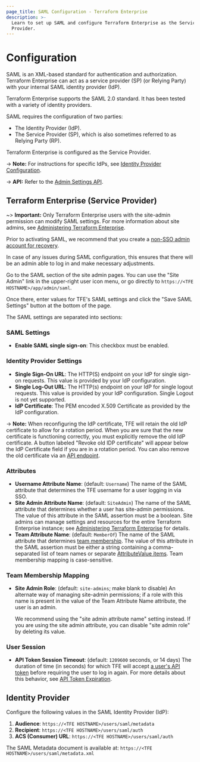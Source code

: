 ```yaml
---
page_title: SAML Configuration - Terraform Enterprise
description: >-
  Learn to set up SAML and configure Terraform Enterprise as the Service
  Provider.
---
```


# Configuration

SAML is an XML-based standard for authentication and authorization. Terraform Enterprise can act as a service provider (SP) (or Relying Party) with your internal SAML identity provider (IdP).

Terraform Enterprise supports the SAML 2.0 standard. It has been tested with a variety of identity providers.

SAML requires the configuration of two parties:

- The Identity Provider (IdP).
- The Service Provider (SP), which is also sometimes referred to as Relying Party (RP).

Terraform Enterprise is configured as the Service Provider.

-> **Note:** For instructions for specific IdPs, see [Identity Provider Configuration](/enterprise/saml/idp-configuration).

-> **API:** Refer to the [Admin Settings API](/enterprise/api-docs/admin/settings).

## Terraform Enterprise (Service Provider)

~> **Important:** Only Terraform Enterprise users with the site-admin permission can modify SAML settings. For more information about site admins, see [Administering Terraform Enterprise][admin].

Prior to activating SAML, we recommend that you create a [non-SSO admin account for recovery](/enterprise/saml/troubleshooting#create-a-non-sso-admin-account-for-recovery).

In case of any issues during SAML configuration, this ensures that there will be an admin able to log in and make necessary adjustments.

[admin]: /enterprise/admin

Go to the SAML section of the site admin pages. You can use the "Site Admin" link in the upper-right user icon menu, or go directly to `https://<TFE HOSTNAME>/app/admin/saml`.

Once there, enter values for TFE's SAML settings and click the "Save SAML Settings" button at the bottom of the page.

The SAML settings are separated into sections:

### SAML Settings

- **Enable SAML single sign-on**: This checkbox must be enabled.

### Identity Provider Settings

- **Single Sign-On URL**: The HTTP(S) endpoint on your IdP for single sign-on requests. This value is provided by your IdP configuration.
- **Single Log-Out URL**: The HTTP(s) endpoint on your IdP for single logout requests. This value is provided by your IdP configuration. Single Logout is not yet supported.
- **IdP Certificate**: The PEM encoded X.509 Certificate as provided by the IdP configuration.

-> **Note:** When reconfiguring the IdP certificate, TFE will retain the old IdP certificate to allow for a rotation period. When you are sure that the new certificate is functioning correctly, you must explicitly remove the old IdP certificate. A button labeled "Revoke old IDP certificate" will appear below the IdP Certificate field if you are in a rotation period. You can also remove the old certificate via an [API endpoint](/enterprise/api-docs/admin/settings#revoke-previous-saml-idp-certificate).

### Attributes

- **Username Attribute Name**: (default: `Username`) The name of the SAML attribute that determines the TFE username for a user logging in via SSO.
- **Site Admin Attribute Name**: (default: `SiteAdmin`) The name of the SAML attribute that determines whether a user has site-admin permissions. The value of this attribute in the SAML assertion must be a boolean. Site admins can manage settings and resources for the entire Terraform Enterprise instance; see [Administering Terraform Enterprise][admin] for details.
- **Team Attribute Name**: (default: `MemberOf`) The name of the SAML attribute that determines [team membership](/enterprise/saml/team-membership). The value of this attribute in the SAML assertion must be either a string containing a comma-separated list of team names or separate [AttributeValue items](/enterprise/saml/attributes#memberof). Team membership mapping is case-sensitive.

### Team Membership Mapping

- **Site Admin Role**: (default: `site-admins`; make blank to disable) An alternate way of managing site-admin permissions; if a role with this name is present in the value of the Team Attribute Name attribute, the user is an admin.

  We recommend using the "site admin attribute name" setting instead. If you are using the site admin attribute, you can disable "site admin role" by deleting its value.

### User Session

- **API Token Session Timeout**: (default: `1209600` seconds, or 14 days) The duration of time (in seconds) for which TFE will accept [a user's API token](/enterprise/users-teams-organizations/users#api-tokens) before requiring the user to log in again. For more details about this behavior, see [API Token Expiration](/enterprise/saml/login#api-token-expiration).

## Identity Provider

Configure the following values in the SAML Identity Provider (IdP):

1. **Audience**: `https://<TFE HOSTNAME>/users/saml/metadata`
1. **Recipient**: `https://<TFE HOSTNAME>/users/saml/auth`
1. **ACS (Consumer) URL**: `https://<TFE HOSTNAME>/users/saml/auth`

The SAML Metadata document is available at: `https://<TFE HOSTNAME>/users/saml/metadata.xml`
